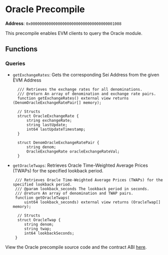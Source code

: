 
# Oracle Precompile

**Address**: `0x0000000000000000000000000000000000001008`

This precompile enables EVM clients to query the Oracle module.

## Functions

### Queries

- `getExchangeRates`: Gets the corresponding Sei Address from the given EVM
  Address

  ```solidity copy
    /// Retrieves the exchange rates for all denominations.
    /// @return An array of denomination and exchange rate pairs.
    function getExchangeRates() external view returns (DenomOracleExchangeRatePair[] memory);

    // Structs
    struct OracleExchangeRate {
        string exchangeRate;
        string lastUpdate;
        int64 lastUpdateTimestamp;
    }

    struct DenomOracleExchangeRatePair {
        string denom;
        OracleExchangeRate oracleExchangeRateVal;
    }
  ```

- `getOracleTwaps`: Retrieves Oracle Time-Weighted Average Prices (TWAPs) for
  the specified lookback period.

  ```solidity copy
   /// Retrieves Oracle Time-Weighted Average Prices (TWAPs) for the specified lookback period.
   /// @param lookback_seconds The lookback period in seconds.
   /// @return An array of denomination and TWAP pairs.
   function getOracleTwaps(
       uint64 lookback_seconds) external view returns (OracleTwap[] memory);

    // Structs
    struct OracleTwap {
       string denom;
       string twap;
       int64 lookbackSeconds;
   }
  ```

<Callout type="info">View the Oracle precompile source code and the contract ABI [here](https://github.com/sei-protocol/sei-chain/tree/main/precompiles/oracle).</Callout>
